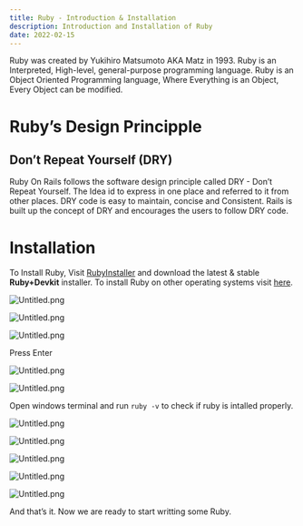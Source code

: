 ```yaml
---
title: Ruby - Introduction & Installation
description: Introduction and Installation of Ruby
date: 2022-02-15
---
```


Ruby was created by Yukihiro Matsumoto AKA Matz in 1993. Ruby is an Interpreted, High-level, general-purpose programming language. Ruby is an Object Oriented Programming language, Where Everything is an Object, Every Object can be modified. 


# Ruby’s Design Principple 


## Don’t Repeat Yourself (DRY)


Ruby On Rails follows the software design principle called DRY - Don’t Repeat Yourself. The Idea id to express in one place and referred to it from other places. DRY code is easy to maintain, concise and Consistent. Rails is built up the concept of DRY and encourages the users to follow DRY code.


# Installation


To Install Ruby, Visit [RubyInstaller](https://rubyinstaller.org/downloads/) and download the latest & stable **Ruby+Devkit** installer. To install Ruby on other operating systems visit [here](https://www.ruby-lang.org/en/documentation/installation/#:~:text=Here%20are%20available%20installation%20methods).


![Untitled.png](/images/b6006b95-c345-4e64-821e-defe3d496497.png)


![Untitled.png](/images/80d4f215-72cc-4d41-91d9-fc674e97430a.png)


![Untitled.png](/images/93bb0cb5-421b-45a2-9ac9-8148f688899d.png)


Press Enter


![Untitled.png](/images/fdb335b2-d6bd-4b52-84e1-f936b82b95c2.png)


![Untitled.png](/images/aa8cbbd5-df34-41bf-9f17-0d9f535dbe4c.png)


Open windows terminal and run `ruby -v` to check if ruby is intalled properly.


![Untitled.png](/images/540052ac-337f-4675-b7c4-b2f1bf12f169.png)


![Untitled.png](/images/6c830f75-aa42-4bf6-9756-a9424fb35394.png)


![Untitled.png](/images/2ad15017-259b-4bad-b2cf-975a628ce6ef.png)


![Untitled.png](/images/a28592cd-03d1-4811-92b6-30d41119a429.png)


![Untitled.png](/images/08a78e83-464b-40b2-a3af-68957d500b44.png)


And that’s it. Now we are ready to start writting some Ruby.

